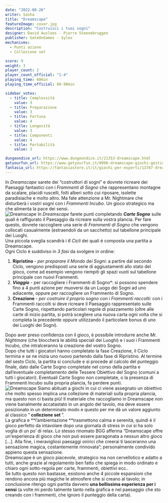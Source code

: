 ```yaml
---
date: "2022-08-26"
writer: Sasha
title: "Dreamscape"
featureImage: cover.jpg
description: "Costruisci i tuoi sogni"
designer: David Ausloos - Pierre Steenebruggen
publisher: GateOnGames - Sylex
mechanisms:
  - Punti azione
  - Collezione set

score: 9
weight: 3
player_count: 2
player_count_official: "1-4"
playing_time: 60min
playing_time_official: 60-90min

sidebar_votes:
  - title: Complessità
    value: 3
  - title: Preparazione
    value: 3
  - title: Fortuna
    value: 4
  - title: Longevità
    value: 3
  - title: Componenti
    value: 4
  - title: Portabilità
    value: 3

dungeondice_url: https://www.dungeondice.it/21353-dreamscape.html
getyourfun_url: https://www.getyourfun.it/0996-dreamscape-giochi-gestionali.html?fast_search=fs
fantasia_url: https://fantasiastore.it/it/giochi-per-esperti/13787-dreamscape.html
---
```


<Setting>
  In <em>Dreamscape </em>sarete dei “costruttori di sogni” e dovrete ricreare dei Paesaggi fantastici con i <em>Frammenti di Sogno</em> che rappresentano montagne da scalare, placidi ruscelli, folti alberi sotto cui riposare, isolette paradisiache e molto altro. Ma fate attenzione a Mr. Nightmare che disturberà i vostri sogni con i <em>Frammenti Incubo</em>. Un gioco strategico ma che alimenta la pace dei sensi.<br />
</Setting>

<img src="./game1.jpg" alt="Dreamscape" />

<Rules>
 In <em>Dreamscape</em> farete punti completando <strong><em>Carte Sogno</em></strong> sulle quali è raffigurato il Paesaggio da ricreare sulla vostra plancia. Per fare questo, dovrete raccogliere una serie di <em>Frammenti di Sogno</em> che vengono collocati casualmente (estraendoli da un sacchetto) sul tabellone principale dei Luoghi.<br />
Una piccola sveglia scandirà i <em>6 Cicli</em> dei quali è composta una partita a Dreamscape.<br />
Ogni Ciclo è suddiviso in <em>3 fasi </em>da svolgere in ordine:<br />
<ol>
<li><strong>Ripristino </strong><em>- per preparare il Mondo dei Sogni</em>: a partire dal secondo Ciclo, vengono predisposti una serie di aggiustamenti allo stato del gioco, come ad esempio vengono riempiti gli spazi vuoti sul tabellone principale con nuovi Frammenti.</li>
<li><strong><em>Viaggio</em></strong> - per raccogliere i Frammenti di Sogno*: si possono spendere fino a 4 punti azione per muoversi da un Luogo dei Sogni ad uno adiacente, oppure per raccogliere un Frammento di Sogno.</li>
<li><strong>Creazione </strong><em>- per costruire il proprio sogno con i Frammenti raccolti</em>: con i Frammenti raccolti si deve ricreare il Paesaggio rappresentato sulle Carte Sogno, rispettando particolari regole di piazzamento (oltre alle carte di inizio partita, si potrà scegliere una nuova carta ogni volta che si completa la precedente oppure utilizzando il particolare bonus di uno dei Luoghi dei Sogni).</li>
</ol>
Dopo aver preso confidenza con il gioco, è possibile introdurre anche <em>Mr. Nightmare</em> (che bloccherà le abilità speciali dei Luoghi) e i suoi i Frammenti Incubo, che intralceranno la creazione del vostro Sogno.<br />
Dopo che tutti i giocatori hanno completato la fase Creazione, il Ciclo termina e se ne inizia uno nuovo partendo dalla fase di Ripristino. Al termine del sesto Ciclo, la partita si conclude e si procede al calcolo del punteggio finale, dato dalle Carte Sogno completate nel corso della partita e dall’eventuale completamento delle Tessere Obiettivo del Sogno (comuni a tutti i giocatori). Eventuali Carte Sogno non completate, o la presenza di Frammenti Incubo sulla propria plancia, fa perdere punti.<br />
</Rules>

<img src="./game2.jpg" alt="Dreamscape" />

<Feedback>
  Siamo abituati a giochi in cui ci viene assegnato un obiettivo che molto spesso implica una collezione di materiali sulla propria plancia, ma questo non ci basta più! Il materiale che raccogliamo in Dreamscape non viene banalmente accatastato in un angolo del tavolo, ma deve essere posizionato in un determinato modo e questo per me dà un valore aggiunto al classico “<strong><Link to="/mechanisms/collezione-set/" > collezione set </Link> </strong>”.<br />
La grafica e **l’ambientazione **trasmettono calma e serenità, quindi è il gioco perfetto da intavolare dopo una giornata di stress in cui si ha solo voglia di un po’ di relax. Lo stesso rinomato BGG afferma “Dreamscape offre un'esperienza di gioco che non può essere paragonata a nessun altro gioco […]. Alla fine, i meravigliosi paesaggi onirici che creerai ti lasceranno una sensazione magica, costantemente rinnovata”; personalmente condivido appieno questa sensazione.<br />
Dreamscape è un gioco piacevole, strategico ma non cervellotico e adatto a tutti, anche grazie al regolamento ben fatto che spiega in modo ordinato e chiaro ogni sotto-regola per carte, frammenti, obiettivi ecc..<br />
Se tutto questo non bastasse, esistono anche 4 piccole espansioni che rendono ancora più magiche le atmosfere che si creano al tavolo; in conclusione ritengo ogni partita davvero <strong>una bellissima esperienza per i sensi</strong> (a volte mi perdo talmente tanto nella grafica e nel paesaggio che sto creando con i frammenti, che ignoro il punteggio della carta).<br />
</Feedback>

